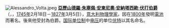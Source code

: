 [[File:Alessandro_Volta.jpeg|left]]
'''[[亞歷山德羅·伏打|亞歷山德羅·朱塞佩·安東尼奧·安納塔西歐·伏打]][[貴族等級|伯爵]]'''（{{lang|it|'''Count Alessandro Giuseppe Antonio Anastasio Volta'''}}，，[[1745年|1745年]]2月18日－[[1827年|1827年]]3月5日），[[意大利|意大利]][[物理學家|物理學家]]，因在[[1800年|1800年]]發明[[電池|電池]]而著名。後來他受封為伯爵。[[国际单位制|国际单位制]]中[[电压|电压]]的单位[[伏特|伏特]]以其名命名。